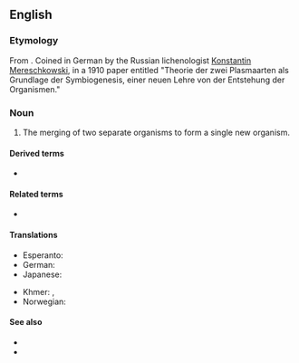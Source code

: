 ==English==

===Etymology===
From {{affix|en|syn-|alt1=sym-|bio-|-genesis}}. Coined in German by the Russian lichenologist [[w:Konstantin Mereschkowski|Konstantin Mereschkowski]], in a 1910 paper entitled "Theorie der zwei Plasmaarten als Grundlage der Symbiogenesis, einer neuen Lehre von der Entstehung der Organismen."

===Noun===
{{en-noun|symbiogeneses}}
{{wikipedia}}

# {{lb|en|biology}} The merging of two separate organisms to form a single new organism.

====Derived terms====
* {{l|en|symbiogenetic}}

====Related terms====
* {{l|en|biogenesis}}

====Translations====
{{trans-top|merging of organisms to form a new organism}}
* Esperanto: {{t|eo|simbiogenezo}}
* German: {{t+|de|Symbiogenese|f}}
* Japanese: {{t|ja|シンビオジェネシス}}
{{trans-mid}}
* Khmer: {{t|km|សហជីវជៈ|tr=sak hak ji vak jeak}}, {{t|km|សហជីវៈកំណើត|tr=sak hak ji vak kom nert}}
* Norwegian: {{t|no|symbiogenese}}
{{trans-bottom}}

====See also====
* {{l|en|endosymbiosis}}
* {{l|en|symbiosis}}